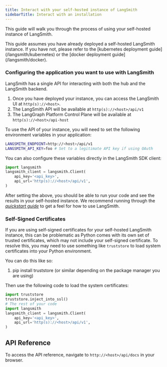 ```yaml
---
title: Interact with your self-hosted instance of LangSmith
sidebarTitle: Interact with an installation
---
```


This guide will walk you through the process of using your self-hosted instance of LangSmith.

<Info>
This guide assumes you have already deployed a self-hosted LangSmith instance. If you have not, please refer to the [kubernetes deployment guide](/langsmith/kubernetes) or the [docker deployment guide](/langsmith/docker).
</Info>

### Configuring the application you want to use with LangSmith

LangSmith has a single API for interacting with both the hub and the LangSmith backend.

1. Once you have deployed your instance, you can access the LangSmith UI at `http(s)://<host>`.
2. The LangSmith API will be available at `http(s)://<host>/api/v1`
3. The LangGraph Platform Control Plane will be available at `http(s)://<host>/api-host`

To use the API of your instance, you will need to set the following environment variables in your application:

```bash
LANGSMITH_ENDPOINT=http://<host>/api/v1
LANGSMITH_API_KEY=foo # Set to a legitimate API key if using OAuth
```

You can also configure these variables directly in the LangSmith SDK client:

```python
import langsmith
langsmith_client = langsmith.Client(
    api_key='<api_key>',
    api_url='http(s)://<host>/api/v1',
)
```

After setting the above, you should be able to run your code and see the results in your self-hosted instance. We recommend running through the [*quickstart guide*](https://docs.smith.langchain.com/#quick-start) to get a feel for how to use LangSmith.

### Self-Signed Certificates

If you are using self-signed certificates for your self-hosted LangSmith instance, this can be problematic as Python comes with its own set of trusted certificates, which may not include your self-signed certificate. To resolve this, you may need to use something like `truststore` to load system certificates into your Python environment.

You can do this like so:

1. pip install truststore (or similar depending on the package manager you are using)

Then use the following code to load the system certificates:

```python
import truststore
truststore.inject_into_ssl()
# The rest of your code
import langsmith
langsmith_client = langsmith.Client(
    api_key='<api_key>',
    api_url='http(s)://<host>/api/v1',
)
```

## API Reference

To access the API reference, navigate to `http://<host>/api/docs` in your browser.
